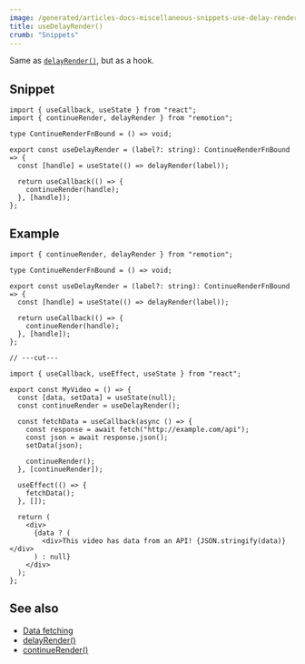 ```yaml
---
image: /generated/articles-docs-miscellaneous-snippets-use-delay-render.png
title: useDelayRender()
crumb: "Snippets"
---
```


Same as [`delayRender()`](/docs/delay-render), but as a hook.

## Snippet

```tsx twoslash title="use-delay-render.ts"
import { useCallback, useState } from "react";
import { continueRender, delayRender } from "remotion";

type ContinueRenderFnBound = () => void;

export const useDelayRender = (label?: string): ContinueRenderFnBound => {
  const [handle] = useState(() => delayRender(label));

  return useCallback(() => {
    continueRender(handle);
  }, [handle]);
};
```

## Example

```tsx twoslash {6, 13} title="MyComp.tsx"
import { continueRender, delayRender } from "remotion";

type ContinueRenderFnBound = () => void;

export const useDelayRender = (label?: string): ContinueRenderFnBound => {
  const [handle] = useState(() => delayRender(label));

  return useCallback(() => {
    continueRender(handle);
  }, [handle]);
};

// ---cut---

import { useCallback, useEffect, useState } from "react";

export const MyVideo = () => {
  const [data, setData] = useState(null);
  const continueRender = useDelayRender();

  const fetchData = useCallback(async () => {
    const response = await fetch("http://example.com/api");
    const json = await response.json();
    setData(json);

    continueRender();
  }, [continueRender]);

  useEffect(() => {
    fetchData();
  }, []);

  return (
    <div>
      {data ? (
        <div>This video has data from an API! {JSON.stringify(data)}</div>
      ) : null}
    </div>
  );
};
```

## See also

- [Data fetching](/docs/data-fetching)
- [delayRender()](/docs/delay-render)
- [continueRender()](/docs/continue-render)
